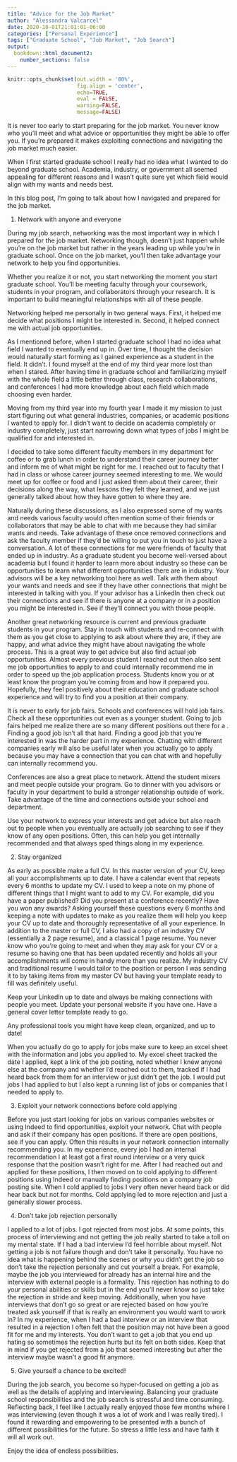 ```yaml
---
title: "Advice for the Job Market"
author: "Alessandra Valcarcel"
date: 2020-10-01T21:01:01-06:00
categories: ["Personal Experience"]
tags: ["Graduate School", "Job Market", "Job Search"]
output: 
  bookdown::html_document2:
    number_sections: false
---
```


```r
knitr::opts_chunk$set(out.width = '80%',
                      fig.align = 'center', 
                      echo=TRUE,
                      eval = FALSE, 
                      warning=FALSE, 
                      message=FALSE)
```

It is never too early to start preparing for the job market. You never know who you'll meet and what advice or opportunities they might be able to offer you. If you're prepared it makes exploiting connections and navigating the job market much easier.

When I first started graduate school I really had no idea what I wanted to do beyond graduate school. Academia, industry, or government all seemed appealing for different reasons and I wasn't quite sure yet which field would align with my wants and needs best. 

In this blog post, I'm going to talk about how I navigated and prepared for the job market.

1. Network with anyone and everyone

During my job search, networking was the most important way in which I prepared for the job market. Networking though, doesn't just happen while you're on the job market but rather in the years leading up while you're in graduate school. Once on the job market, you'll then take advantage your network to help you find opportunities.

Whether you realize it or not, you start networking the moment you start graduate school. You'll be meeting faculty through your coursework, students in your program, and collaborators through your research. It is important to build meaningful relationships with all of these people.

Networking helped me personally in two general ways. First, it helped me decide what positions I might be interested in. Second, it helped connect me with actual job opportunities.

As I mentioned before, when I started graduate school I had no idea what field I wanted to eventually end up in. Over time, I thought the decision would naturally start forming as I gained experience as a student in the field. It didn't. I found myself at the end of my third year more lost than when I stared. After having time in graduate school and familiarizing myself with the whole field a little better through class, research collaborations, and conferences I had more knowledge about each field which made choosing even harder.

Moving from my third year into my fourth year I made it my mission to just start figuring out what general industries, companies, or academic positions I wanted to apply for. I didn't want to decide on academia completely or industry completely, just start narrowing down what types of jobs I might be qualified for and interested in.

I decided to take some different faculty members in my department for coffee or to grab lunch in order to understand their career journey better and inform me of what might be right for me. I reached out to faculty that I had in class or whose career journey seemed interesting to me. We would meet up for coffee or food and I just asked them about their career, their decisions along the way, what lessons they felt they learned, and we just generally talked about how they have gotten to where they are.

Naturally during these discussions, as I also expressed some of my wants and needs various faculty would often mention some of their friends or collaborators that may be able to chat with me because they had similar wants and needs. Take advantage of these once removed connections and ask the faculty member if they'd be willing to put you in touch to just have a conversation. A lot of these connections for me were friends of faculty that ended up in industry. As a graduate student you become well-versed about academia but I found it harder to learn more about industry so these can be opportunities to learn what different opportunities there are in industry. Your advisors will be a key networking tool here as well. Talk with them about your wants and needs and see if they have other connections that might be interested in talking with you. If your advisor has a LinkedIn then check out their connections and see if there is anyone at a company or in a position you might be interested in. See if they'll connect you with those people. 

Another great networking resource is current and previous graduate students in your program. Stay in touch with students and re-connect with them as you get close to applying to ask about where they are, if they are happy, and what advice they might have about navigating the whole process. This is a great way to get advice but also find actual job opportunities. Almost every previous student I reached out then also sent me job opportunities to apply to and could internally recommend me in order to speed up the job application process. Students know you or at least know the program you're coming from and how it prepared you. Hopefully, they feel positively about their education and graduate school experience and will try to find you a position at their company.

It is never to early for job fairs. Schools and conferences will hold job fairs. Check all these opportunities out even as a younger student. Going to job fairs helped me realize there are so many different positions out there for a . Finding a good job isn't all that hard. Finding a good job that you're interested in was the harder part in my experience. Chatting with different companies early will also be useful later when you actually go to apply because you may have a connection that you can chat with and hopefully can internally recommend you.

Conferences are also a great place to network. Attend the student mixers and meet people outside your program. Go to dinner with you advisors or faculty in your department to build a stronger relationship outside of work. Take advantage of the time and connections outside your school and department.

Use your network to express your interests and get advice but also reach out to people when you eventually are actually job searching to see if they know of any open positions. Often, this can help you get internally recommended and that always sped things along in my experience.
  
2. Stay organized

As early as possible make a full CV. In this master version of your CV, keep all your accomplishments up to date. I have a calendar event that repeats every 6 months to update my CV. I used to keep a note on my phone of different things that I might want to add to my CV. For example, did you have a paper published? Did you present at a conference recently? Have you won any awards? Asking yourself these questions every 6 months and keeping a note with updates to make as you realize them will help you keep your CV up to date and thoroughly representative of all your experience. In addition to the master or full CV, I also had a copy of an industry CV (essentially a 2 page resume), and a classical 1 page resume. You never know who you're going to meet and when they may ask for your CV or a resume so having one that has been updated recently and holds all your accomplishments will come in handy more than you realize. My industry CV and traditional resume I would tailor to the position or person I was sending it to by taking items from my master CV but having your template ready to fill was definitely useful.

Keep your LinkedIn up to date and always be making connections with people you meet. Update your personal website if you have one. Have a general cover letter template ready to go. 

Any professional tools you might have keep clean, organized, and up to date!

When you actually do go to apply for jobs make sure to keep an excel sheet with the information and jobs you applied to. My excel sheet tracked the date I applied, kept a link of the job posting, noted whether I knew anyone else at the company and whether I'd reached out to them, tracked if I had heard back from them for an interview or just didn't get the job. I would put jobs I had applied to but I also kept a running list of jobs or companies that I needed to apply to. 

3. Exploit your network connections before cold applying

Before you just start looking for jobs on various companies websites or using Indeed to find opportunities, exploit your network. Chat with people and ask if their company has open positions. If there are open positions, see if you can apply. Often this results in your network connection internally recommending you. In my experience, every job I had an internal recommendation I at least got a first round interview or a very quick response that the position wasn't right for me. After I had reached out and applied for these positions, I then moved on to cold applying to different positions using Indeed or manually finding positions on a company job posting site. When I cold applied to jobs I very often never heard back or did hear back but not for months. Cold applying led to more rejection and just a generally slower process.

4. Don't take job rejection personally

I applied to a lot of jobs. I got rejected from most jobs. At some points, this process of interviewing and not getting the job really started to take a toll on my mental state. If I had a bad interview I'd feel horrible about myself. Not getting a job is not failure though and don't take it personally. You have no idea what is happening behind the scenes or why you didn't get the job so don't take the rejection personally and cut yourself a break. For example, maybe the job you interviewed for already has an internal hire and the interview with external people is a formality. This rejection has nothing to do your personal abilities or skills but in the end you'll never know so just take the rejection in stride and keep moving. Additionally, when you have interviews that don't go so great or are rejected based on how you're treated ask yourself if that is really an environment you would want to work in? In my experience, when I had a bad interview or an interview that resulted in a rejection I often felt that the position may not have been a good fit for me and my interests. You don't want to get a job that you end up hating so sometimes the rejection hurts but its felt on both sides. Keep that in mind if you get rejected from a job that seemed interesting but after the interview maybe wasn't a good fit anymore.

5. Give yourself a chance to be excited!

During the job search, you become so hyper-focused on getting a job as well as the details of applying and interviewing. Balancing your graduate school responsibilities and the job search is stressful and time consuming. Reflecting back, I feel like I actually really enjoyed those few months where I was interviewing (even though it was a lot of work and I was really tired). I found it rewarding and empowering to be presented with a bunch of different possibilities for the future. So stress a little less and have faith it will all work out.

Enjoy the idea of endless possibilities.